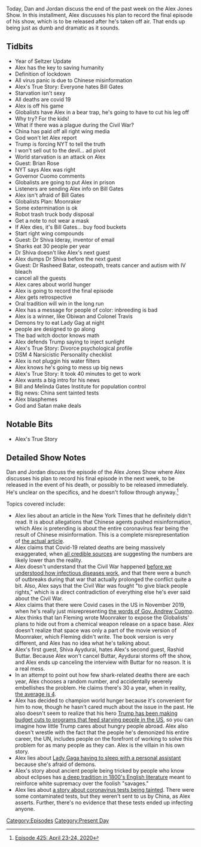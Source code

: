 {{DEFAULTSORT:
    #_EPISODE_0425:April 23-24, 2020
}}{{Episode
    | title             = April 23-24, 2020
    | caption           = [https://knowledgefight.libsyn.com/425-april-23-24-2020 Listen to this episode on Libsyn]
    | episodeNumber     = 425
    | length            = 02:41:44
    | airDate           = April 27, 2020
    | coverageStartDate = April 23, 2020
    | coverageEndDate   = April 24, 2020
    | episodeType       = [[:Category:Present Day|Present Day]]
    | appearance        = [[Bill Gates]], [[Brian Rose]], [[Andrew Cuomo]], [[Dr Shiva Ideray]], [[Dr Rasheed Batar]], [[Melinda Gates]]
    | beverage          = Bubblr Passion Fruit Wonder
    | oocDrop           = The New World Order sucks
    | previousEpisode   = [[424: April 21-22, 2020]]
    | nextEpisode       = [[426: April 27-28, 2020]]
}}

{{Stub}}

Today, Dan and Jordan discuss the end of the past week on the Alex Jones Show. In this installment, Alex discusses his plan to record the final episode of his show, which is to be released after he's taken off air. That ends up being just as dumb and dramatic as it sounds.

==Tidbits==

*Year of Seltzer Update
*Alex has the key to saving humanity
*Definition of lockdown
*All virus panic is due to Chinese misinformation
*Alex's True Story: Everyone hates Bill Gates
*Starvation isn't sexy
*All deaths are covid 19
*Alex is off his game
*Globalists have Alex in a bear trap, he's going to have to cut his leg off
*Why try? For the kids!
*What if there was a plague during the Civil War?
*China has paid off all right wing media
*God won't let Alex report
*Trump is forcing NYT to tell the truth
*I won't sell out to the devil... ad pivot
*World starvation is an attack on Alex
*Guest: Brian Rose
*NYT says Alex was right
*Governor Cuomo comments
*Globalists are going to put Alex in prison
*Listeners are sending Alex info on Bill Gates
*Alex isn't afraid of Bill Gates
*Globalists Plan: Moonraker
*Some extermination is ok
*Robot trash truck body disposal
*Get a note to not wear a mask
*If Alex dies, it's Bill Gates... buy food buckets
*Start right wing compounds
*Guest: Dr Shiva Ideray, inventor of email
*Sharks eat 30 people per year
*Dr Shiva doesn't like Alex's next guest
*Alex dumps Dr Shiva before the next guest
*Guest: Dr Rasheed Batar, osteopath, treats cancer and autism with IV bleach
*cancel all the guests
*Alex cares about world hunger
*Alex is going to record the final episode
*Alex gets retrospective
*Oral tradition will win in the long run
*Alex has a message for people of color: inbreeding is bad
*Alex is a winner, like Obiwan and Colonel Travis
*Demons try to eat Lady Gag at night
*people are designed to go along
*The bad witch doctor knows math
*Alex defends Trump saying to inject sunlight
*Alex's True Story: Divorce psychological profile
*DSM 4 Narsicistic Personality checklist
*Alex is not pluggin his water filters
*Alex knows he's going to mess up big news
*Alex's True Story: It took 40 minutes to get to work
*Alex wants a big intro for his news
*Bill and Melinda Gates Institute for population control
*Big news: China sent tainted tests
*Alex blasphemes
*God and Satan make deals

==Notable Bits==

*Alex's True Story

==Detailed Show Notes==

Dan and Jordan discuss the episode of the Alex Jones Show where Alex discusses his plan to record his final episode in the next week, to be released in the event of his death, or possibly to be released immediately. He's unclear on the specifics, and he doesn't follow through anyway.<ref>[https://knowledgefight.com/research/2020/5/3/episode-425-april-23-24-2020 Episode 425: April 23-24, 2020]</ref>

Topics covered include:

*Alex lies about an article in the New York Times that he definitely didn't read. It is about allegations that Chinese agents pushed misinformation, which Alex is pretending is about the entire coronavirus fear being the result of Chinese misinformation. This is a complete misrepresentation of [https://www.nytimes.com/2020/04/22/us/politics/coronavirus-china-disinformation.html the actual article].
*Alex claims that Covid-19 related deaths are being massively exaggerated, when [https://www.factcheck.org/2020/04/social-media-posts-make-baseless-claim-on-covid-19-death-toll/ all credible sources] are suggesting the numbers are likely lower than the reality.
*Alex doesn't understand that the Civil War happened [https://www.ncbi.nlm.nih.gov/pubmed/8513069 before we understood how infectious diseases work], and that there were a bunch of outbreaks during that war that actually prolonged the conflict quite a bit. Also, Alex says that the Civil War was fought "to give black people rights," which is a direct contradiction of everything else he's ever said about the Civil War.
*Alex claims that there were Covid cases in the US in November 2019, when he's really just misrepresenting [https://www.realclearpolitics.com/video/2020/04/24/cuomo_the_coronavirus_that_came_to_new_york_did_not_come_from_china_it_came_from_europe.html the words of Gov. Andrew Cuomo].
*Alex thinks that Ian Fleming wrote Moonraker to expose the Globalists' plans to hide out from a chemical weapon release on a space base. Alex doesn't realize that space was only a part of the movie version of Moonraker, which Fleming didn't write. The book version is very different, and Alex has no idea what he's talking about.
*Alex's first guest, Shiva Ayydurai, hates Alex's second guest, Rashid Buttar. Because Alex won't cancel Buttar, Ayydurai storms off the show, and Alex ends up canceling the interview with Buttar for no reason. It is a real mess.
*In an attempt to point out how few shark-related deaths there are each year, Alex chooses a random number, and accidentally severely embellishes the problem. He claims there's 30 a year, when in reality, [https://www.usatoday.com/story/news/nation/2020/01/21/shark-attacks-were-down-again-2019-only-2-deaths-worldwide/4502604002/ the average is 4].
*Alex has decided to champion world hunger because it's convenient for him to now, though he hasn't cared much about the issue in the past. He also doesn't seem to realize that his hero [https://www.cbpp.org/research/food-assistance/presidents-2021-budget-would-cut-food-assistance-for-millions-and-radically Trump has been making budget cuts to programs that feed starving people in the US], so you can imagine how little Trump cares about hungry people abroad. Alex also doesn't wrestle with the fact that the people he's demonized his entire career, the UN, includes people on the forefront of working to solve this problem for as many people as they can. Alex is the villain in his own story.
*Alex lies about [https://www.businessinsider.com/personal-assistant-who-says-lady-gaga-made-her-sleep-in-her-bed-will-get-her-day-in-court-2013-9 Lady Gaga having to sleep with a personal assistant] because she's afraid of demons.
*Alex's story about ancient people being tricked by people who know about eclipses has [https://books.google.com/books/about/The_Savage_in_Literature.html?id=E2jADAAAQBAJ a deep tradition in 1800's English literature] meant to reinforce white supremacy over the foolish "savages."
*Alex lies about [https://arstechnica.com/science/2020/04/cdcs-failed-coronavirus-tests-were-tainted-with-coronavirus-feds-confirm/ a story about coronavirus tests being tainted]. There were some contaminated tests, but they weren't sent to us by China, as Alex asserts. Further, there's no evidence that these tests ended up infecting anyone.

[[Category:Episodes]]
[[Category:Present Day]]
